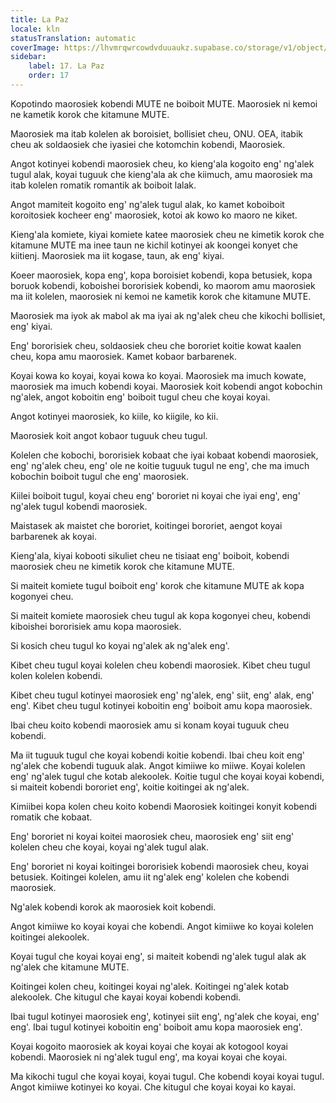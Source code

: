 ```yaml
---
title: La Paz
locale: kln
statusTranslation: automatic
coverImage: https://lhvmrqwrcowdvduuaukz.supabase.co/storage/v1/object/public/strapi-uploads/small_cover-educacion-fundamental.webp-2d51a7828a2b1309555be27f7e2a61a0.webp
sidebar:
    label: 17. La Paz
    order: 17
---
```

Kopotindo maorosiek kobendi MUTE ne boiboit MUTE. Maorosiek ni kemoi ne kametik korok che kitamune MUTE.

Maorosiek ma itab kolelen ak boroisiet, bollisiet cheu, ONU. OEA, itabik cheu ak soldaosiek che iyasiei che kotomchin kobendi, Maorosiek.

Angot kotinyei kobendi maorosiek cheu, ko kieng'ala kogoito eng' ng'alek tugul alak, koyai tuguuk che kieng'ala ak che kiimuch, amu maorosiek ma itab kolelen romatik romantik ak boiboit lalak.

Angot mamiteit kogoito eng' ng'alek tugul alak, ko kamet koboiboit koroitosiek kocheer eng' maorosiek, kotoi ak kowo ko maoro ne kiket.

Kieng'ala komiete, kiyai komiete katee maorosiek cheu ne kimetik korok che kitamune MUTE ma inee taun ne kichil kotinyei ak koongei konyet che kiitienj. Maorosiek ma iit kogase, taun, ak eng' kiyai.

Koeer maorosiek, kopa eng', kopa boroisiet kobendi, kopa betusiek, kopa boruok kobendi, koboishei bororisiek kobendi, ko maorom amu maorosiek ma iit kolelen, maorosiek ni kemoi ne kametik korok che kitamune MUTE.

Maorosiek ma iyok ak mabol ak ma iyai ak ng'alek cheu che kikochi bollisiet, eng' kiyai.

Eng' bororisiek cheu, soldaosiek cheu che bororiet koitie kowat kaalen cheu, kopa amu maorosiek. Kamet kobaor barbarenek.

Koyai kowa ko koyai, koyai kowa ko koyai. Maorosiek ma imuch kowate, maorosiek ma imuch kobendi koyai. Maorosiek koit kobendi angot kobochin ng'alek, angot koboitin eng' boiboit tugul cheu che koyai koyai.

Angot kotinyei maorosiek, ko kiile, ko kiigile, ko kii.

Maorosiek koit angot kobaor tuguuk cheu tugul.

Kolelen che kobochi, bororisiek kobaat che iyai kobaat kobendi maorosiek, eng' ng'alek cheu, eng' ole ne koitie tuguuk tugul ne eng', che ma imuch kobochin boiboit tugul che eng' maorosiek.

Kiilei boiboit tugul, koyai cheu eng' bororiet ni koyai che iyai eng', eng' ng'alek tugul kobendi maorosiek.

Maistasek ak maistet che bororiet, koitingei bororiet, aengot koyai barbarenek ak koyai.

Kieng'ala, kiyai kobooti sikuliet cheu ne tisiaat eng' boiboit, kobendi maorosiek cheu ne kimetik korok che kitamune MUTE.

Si maiteit komiete tugul boiboit eng' korok che kitamune MUTE ak kopa kogonyei cheu.

Si maiteit komiete maorosiek cheu tugul ak kopa kogonyei cheu, kobendi kiboishei bororisiek amu kopa maorosiek.

Si kosich cheu tugul ko koyai ng'alek ak ng'alek eng'.

Kibet cheu tugul koyai kolelen cheu kobendi maorosiek. Kibet cheu tugul kolen kolelen kobendi.

Kibet cheu tugul kotinyei maorosiek eng' ng'alek, eng' siit, eng' alak, eng' eng'. Kibet cheu tugul kotinyei koboitin eng' boiboit amu kopa maorosiek.

Ibai cheu koito kobendi maorosiek amu si konam koyai tuguuk cheu kobendi.

Ma iit tuguuk tugul che koyai kobendi koitie kobendi. Ibai cheu koit eng' ng'alek che kobendi tuguuk alak. Angot kimiiwe ko miiwe. Koyai kolelen eng' ng'alek tugul che kotab alekoolek. Koitie tugul che koyai koyai kobendi, si maiteit kobendi bororiet eng', koitie koitingei ak ng'alek.

Kimiibei kopa kolen cheu koito kobendi Maorosiek koitingei konyit kobendi romatik che kobaat.

Eng' bororiet ni koyai koitei maorosiek cheu, maorosiek eng' siit eng' kolelen cheu che koyai, koyai ng'alek tugul alak.

Eng' bororiet ni koyai koitingei bororisiek kobendi maorosiek cheu, koyai betusiek. Koitingei kolelen, amu iit ng'alek eng' kolelen che kobendi maorosiek.

Ng'alek kobendi korok ak maorosiek koit kobendi.

Angot kimiiwe ko koyai koyai che kobendi. Angot kimiiwe ko koyai kolelen koitingei alekoolek.

Koyai tugul che koyai koyai eng', si maiteit kobendi ng'alek tugul alak ak ng'alek che kitamune MUTE.

Koitingei kolen cheu, koitingei koyai ng'alek. Koitingei ng'alek kotab alekoolek. Che kitugul che kayai koyai kobendi kobendi.

Ibai tugul kotinyei maorosiek eng', kotinyei siit eng', ng'alek che koyai, eng' eng'. Ibai tugul kotinyei koboitin eng' boiboit amu kopa maorosiek eng'.

Koyai kogoito maorosiek ak koyai koyai che koyai ak kotogool koyai kobendi.
Maorosiek ni ng'alek tugul eng', ma koyai koyai che koyai.

Ma kikochi tugul che koyai koyai, koyai tugul. Che kobendi koyai koyai tugul. Angot kimiiwe kotinyei ko koyai. Che kitugul che koyai koyai ko kayai.

